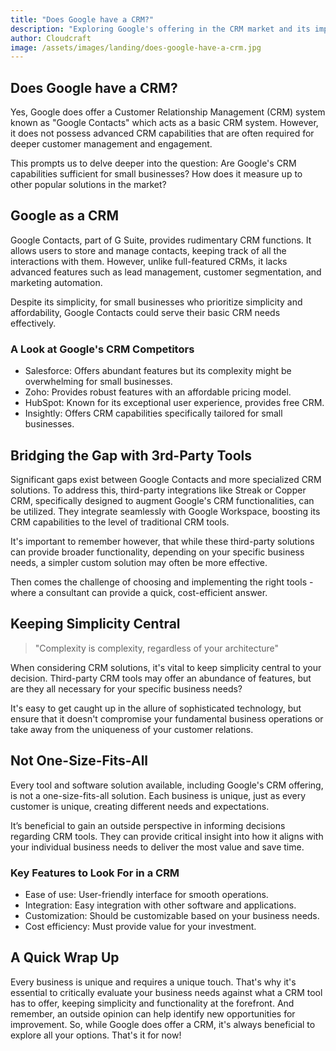 ```yaml
---
title: "Does Google have a CRM?"
description: "Exploring Google's offering in the CRM market and its implications for small businesses."
author: Cloudcraft
image: /assets/images/landing/does-google-have-a-crm.jpg
---
```


## Does Google have a CRM?

Yes, Google does offer a Customer Relationship Management (CRM) system known as "Google Contacts" which acts as a basic CRM system. However, it does not possess advanced CRM capabilities that are often required for deeper customer management and engagement.

This prompts us to delve deeper into the question: Are Google's CRM capabilities sufficient for small businesses? How does it measure up to other popular solutions in the market?

<ServicesBlurb />

## Google as a CRM

Google Contacts, part of G Suite, provides rudimentary CRM functions. It allows users to store and manage contacts, keeping track of all the interactions with them. However, unlike full-featured CRMs, it lacks advanced features such as lead management, customer segmentation, and marketing automation.

Despite its simplicity, for small businesses who prioritize simplicity and affordability, Google Contacts could serve their basic CRM needs effectively.

### A Look at Google's CRM Competitors

 * Salesforce: Offers abundant features but its complexity might be overwhelming for small businesses.
 * Zoho: Provides robust features with an affordable pricing model.
 * HubSpot: Known for its exceptional user experience, provides free CRM.
 * Insightly: Offers CRM capabilities specifically tailored for small businesses.

## Bridging the Gap with 3rd-Party Tools

Significant gaps exist between Google Contacts and more specialized CRM solutions. To address this, third-party integrations like Streak or Copper CRM, specifically designed to augment Google's CRM functionalities, can be utilized. They integrate seamlessly with Google Workspace, boosting its CRM capabilities to the level of traditional CRM tools.

It's important to remember however, that while these third-party solutions can provide broader functionality, depending on your specific business needs, a simpler custom solution may often be more effective.

Then comes the challenge of choosing and implementing the right tools - where a consultant can provide a quick, cost-efficient answer.

<GetStartedBlurb />

## Keeping Simplicity Central

<blockquote>"Complexity is complexity, regardless of your architecture"</blockquote>

When considering CRM solutions, it's vital to keep simplicity central to your decision. Third-party CRM tools may offer an abundance of features, but are they all necessary for your specific business needs?

It's easy to get caught up in the allure of sophisticated technology, but ensure that it doesn't compromise your fundamental business operations or take away from the uniqueness of your customer relations.

## Not One-Size-Fits-All

Every tool and software solution available, including Google's CRM offering, is not a one-size-fits-all solution. Each business is unique, just as every customer is unique, creating different needs and expectations.

It’s beneficial to gain an outside perspective in informing decisions regarding CRM tools. They can provide critical insight into how it aligns with your individual business needs to deliver the most value and save time.

### Key Features to Look For in a CRM

 * Ease of use: User-friendly interface for smooth operations.
 * Integration: Easy integration with other software and applications.
 * Customization: Should be customizable based on your business needs.
 * Cost efficiency: Must provide value for your investment.

## A Quick Wrap Up

Every business is unique and requires a unique touch. That's why it's essential to critically evaluate your business needs against what a CRM tool has to offer, keeping simplicity and functionality at the forefront. And remember, an outside opinion can help identify new opportunities for improvement. So, while Google does offer a CRM, it's always beneficial to explore all your options. That's it for now!